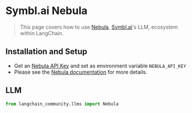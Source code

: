 # Symbl.ai Nebula

>This page covers how to use [Nebula](https://symbl.ai/nebula), [Symbl.ai](https://symbl.ai/)'s LLM, ecosystem 
> within LangChain.
> 

## Installation and Setup

- Get an [Nebula API Key](https://info.symbl.ai/Nebula_Private_Beta.html) and set as environment variable `NEBULA_API_KEY`
- Please see the [Nebula documentation](https://docs.symbl.ai/docs/nebula-llm) for more details.

## LLM

```python
from langchain_community.llms import Nebula
```
